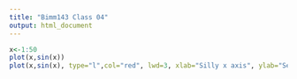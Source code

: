 ```yaml
---
title: "Bimm143 Class 04"
output: html_document
---
```


```r
x<-1:50
plot(x,sin(x))
plot(x,sin(x), type="l",col="red", lwd=3, xlab="Silly x axis", ylab="Sensible y axis")
```
